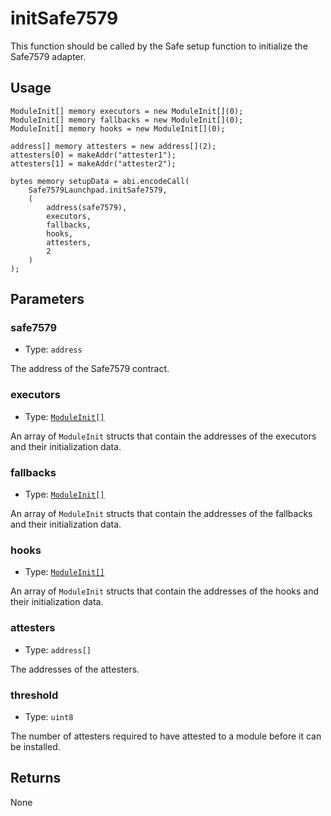 # initSafe7579

This function should be called by the Safe setup function to initialize the Safe7579 adapter.

## Usage

```solidity copy
ModuleInit[] memory executors = new ModuleInit[](0);
ModuleInit[] memory fallbacks = new ModuleInit[](0);
ModuleInit[] memory hooks = new ModuleInit[](0);

address[] memory attesters = new address[](2);
attesters[0] = makeAddr("attester1");
attesters[1] = makeAddr("attester2");

bytes memory setupData = abi.encodeCall(
    Safe7579Launchpad.initSafe7579,
    (
        address(safe7579),
        executors,
        fallbacks,
        hooks,
        attesters,
        2
    )
);
```

## Parameters

### safe7579

- Type: `address`

The address of the Safe7579 contract.

### executors

- Type: [`ModuleInit[]`](/safe7579/glossary/types#moduleinit)

An array of `ModuleInit` structs that contain the addresses of the executors and their initialization data.

### fallbacks

- Type: [`ModuleInit[]`](/safe7579/glossary/types#moduleinit)

An array of `ModuleInit` structs that contain the addresses of the fallbacks and their initialization data.

### hooks

- Type: [`ModuleInit[]`](/safe7579/glossary/types#moduleinit)

An array of `ModuleInit` structs that contain the addresses of the hooks and their initialization data.

### attesters

- Type: `address[]`

The addresses of the attesters.

### threshold

- Type: `uint8`

The number of attesters required to have attested to a module before it can be installed.

## Returns

None
